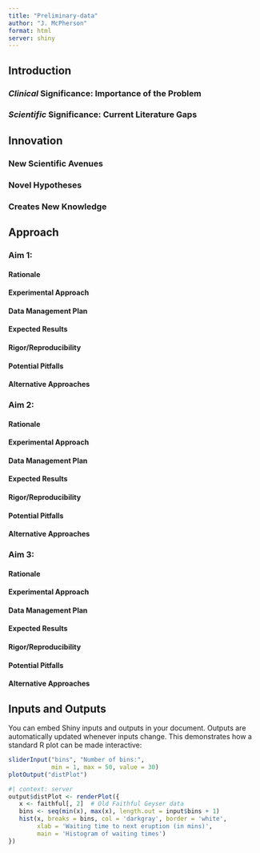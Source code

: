 ```yaml
---
title: "Preliminary-data"
author: "J. McPherson"
format: html
server: shiny
---
```


## Introduction

### *Clinical* Significance: Importance of the Problem

### *Scientific* Significance: Current Literature Gaps

## Innovation

### New Scientific Avenues

### Novel Hypotheses

### Creates New Knowledge

## Approach

### Aim 1:

#### Rationale

#### Experimental Approach

#### Data Management Plan

#### Expected Results

#### Rigor/Reproducibility

#### Potential Pitfalls

#### Alternative Approaches

### Aim 2:

#### Rationale

#### Experimental Approach

#### Data Management Plan

#### Expected Results

#### Rigor/Reproducibility

#### Potential Pitfalls

#### Alternative Approaches

### Aim 3:

#### Rationale

#### Experimental Approach

#### Data Management Plan

#### Expected Results

#### Rigor/Reproducibility

#### Potential Pitfalls

#### Alternative Approaches

## Inputs and Outputs

You can embed Shiny inputs and outputs in your document. Outputs are automatically updated whenever inputs change. This demonstrates how a standard R plot can be made interactive:

```r
sliderInput("bins", "Number of bins:", 
            min = 1, max = 50, value = 30)
plotOutput("distPlot")
```

```r
#| context: server
output$distPlot <- renderPlot({
   x <- faithful[, 2]  # Old Faithful Geyser data
   bins <- seq(min(x), max(x), length.out = input$bins + 1)
   hist(x, breaks = bins, col = 'darkgray', border = 'white',
        xlab = 'Waiting time to next eruption (in mins)',
        main = 'Histogram of waiting times')
})
```
